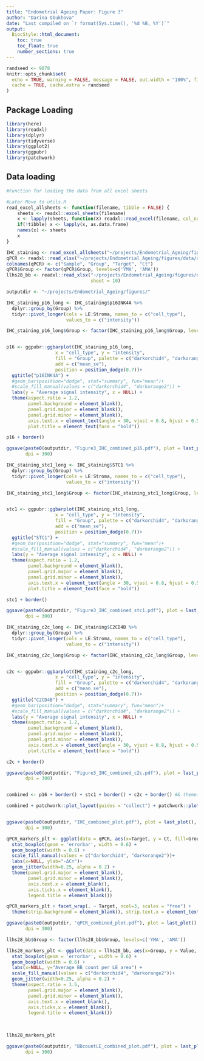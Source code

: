 ```yaml
---
title: "Endometrial Ageing Paper: Figure 3"
author: "Darina Obukhova"
date: "Last compiled on `r format(Sys.time(), '%d %B, %Y')`"
output:
  BiocStyle::html_document:
    toc: true
    toc_float: true
    number_sections: true
---
```


```r
randseed <- 9078
knitr::opts_chunk$set(
  echo = TRUE, warning = FALSE, message = FALSE, out.width = "100%", fig.align = "center",
  cache = TRUE, cache.extra = randseed
)
```

## Package Loading 

```r
library(here)
library(readxl)
library(dplyr)
library(tidyverse)
library(ggplot2)
library(ggpubr)
library(patchwork)
```

## Data loading

```r
#Function for loading the data from all excel sheets

#Later Move to utils.R
read_excel_allsheets <- function(filename, tibble = FALSE) {
    sheets <- readxl::excel_sheets(filename)
    x <- lapply(sheets, function(X) readxl::read_excel(filename, col_names = TRUE, sheet = X))
    if(!tibble) x <- lapply(x, as.data.frame)
    names(x) <- sheets
    x
}

IHC_staining <- read_excel_allsheets("~/projects/Endometrial_Ageing/figures/data/IHC_combined.xlsx")
qPCR <- readxl::read_xlsx("~/projects/Endometrial_Ageing/figures/data/qPCR_combined.xlsx")
colnames(qPCR) <- c("Sample", "Group", "Target", "Ct")
qPCR$Group <- factor(qPCR$Group, levels=c('YMA', 'AMA'))
llhs28_bb <- readxl::read_xlsx("~/projects/Endometrial_Ageing/figures/data/Lhs28_per_LE_area.xlsx",
                               sheet = 10)

outputdir <- "~/projects/Endometrial_Ageing/figures/"

```


```r
IHC_staining_p16_long <- IHC_staining$p16INK4A %>% 
  dplyr::group_by(Group) %>% 
  tidyr::pivot_longer(cols = LE:Stroma, names_to = c("cell_type"),
                      values_to = c("intensity"))

IHC_staining_p16_long$Group <- factor(IHC_staining_p16_long$Group, levels=c('YMA', 'AMA'))


p16 <- ggpubr::ggbarplot(IHC_staining_p16_long, 
                  x = "cell_type", y = "intensity", 
                  fill = "Group", palette = c("darkorchid4", "darkorange2"),
                  add = c("mean_se"),
                  position = position_dodge(0.7))+
  ggtitle("p16INK4A") +
  #geom_bar(position="dodge", stat="summary", fun="mean")+
  #scale_fill_manual(values = c("darkorchid4", "darkorange2")) +
  labs(y = "Average signal intensity", x = NULL) +
  theme(aspect.ratio = 1.2,
        panel.background = element_blank(),
        panel.grid.major = element_blank(),
        panel.grid.minor = element_blank(),
        axis.text.x = element_text(angle = 30, vjust = 0.8, hjust = 0.5, size = 10),
        plot.title = element_text(face = "bold"))

p16 + border()

ggsave(paste0(outputdir, "Figure3_IHC_combined_p16.pdf"), plot = last_plot(),
       dpi = 300)

IHC_staining_stc1_long <- IHC_staining$STC1 %>% 
  dplyr::group_by(Group) %>% 
  tidyr::pivot_longer(cols = LE:Stroma, names_to = c("cell_type"),
                      values_to = c("intensity"))

IHC_staining_stc1_long$Group <- factor(IHC_staining_stc1_long$Group, levels=c('YMA', 'AMA'))


stc1 <- ggpubr::ggbarplot(IHC_staining_stc1_long, 
                  x = "cell_type", y = "intensity", 
                  fill = "Group", palette = c("darkorchid4", "darkorange2"),
                  add = c("mean_se"),
                  position = position_dodge(0.7))+
  ggtitle("STC1") +
  #geom_bar(position="dodge", stat="summary", fun="mean")+
  #scale_fill_manual(values = c("darkorchid4", "darkorange2")) +
  labs(y = "Average signal intensity", x = NULL) +
  theme(aspect.ratio = 1.2,
        panel.background = element_blank(),
        panel.grid.major = element_blank(),
        panel.grid.minor = element_blank(),
        axis.text.x = element_text(angle = 30, vjust = 0.8, hjust = 0.5, size = 10),
        plot.title = element_text(face = "bold"))

stc1 + border()

ggsave(paste0(outputdir, "Figure3_IHC_combined_stc1.pdf"), plot = last_plot(),
       dpi = 300)

IHC_staining_c2c_long <- IHC_staining$C2CD4B %>% 
  dplyr::group_by(Group) %>% 
  tidyr::pivot_longer(cols = LE:Stroma, names_to = c("cell_type"),
                      values_to = c("intensity"))

IHC_staining_c2c_long$Group <- factor(IHC_staining_c2c_long$Group, levels=c('YMA', 'AMA'))


c2c <- ggpubr::ggbarplot(IHC_staining_c2c_long, 
                  x = "cell_type", y = "intensity", 
                  fill = "Group", palette = c("darkorchid4", "darkorange2"),
                  add = c("mean_se"),
                  position = position_dodge(0.7))+
  ggtitle("C2CD4B") +
  #geom_bar(position="dodge", stat="summary", fun="mean")+
  #scale_fill_manual(values = c("darkorchid4", "darkorange2")) +
  labs(y = "Average signal intensity", x = NULL) +
  theme(aspect.ratio = 1.2,
        panel.background = element_blank(),
        panel.grid.major = element_blank(),
        panel.grid.minor = element_blank(),
        axis.text.x = element_text(angle = 30, vjust = 0.8, hjust = 0.5, size = 10),
        plot.title = element_text(face = "bold"))

c2c + border()

ggsave(paste0(outputdir, "Figure3_IHC_combined_c2c.pdf"), plot = last_plot(),
       dpi = 300)


combined <- p16 + border() + stc1 + border() + c2c + border() #& theme(legend.position = "bottom")

combined + patchwork::plot_layout(guides = "collect") + patchwork::plot_annotation(tag_levels = 'a')


ggsave(paste0(outputdir, "IHC_combined_plot.pdf"), plot = last_plot(),
       dpi = 300)

```


```r


qPCR_markers_plt <- ggplot(data = qPCR, aes(x=Target, y = Ct, fill=Group))+
  stat_boxplot(geom = 'errorbar', width = 0.6) +
  geom_boxplot(width = 0.6) +
  scale_fill_manual(values = c("darkorchid4", "darkorange2"))+
  labs(x=NULL, ylab="-ΔCт")+
  geom_jitter(width=0.25, alpha = 0.2) +
  theme(panel.grid.major = element_blank(),
        panel.grid.minor = element_blank(),
        axis.text.x = element_blank(),
        axis.ticks.x = element_blank(),
        legend.title = element_blank())

qPCR_markers_plt + facet_wrap(. ~ Target, ncol=3, scales = "free") + 
  theme(strip.background = element_blank(), strip.text.x = element_text(size=12, face="italic"))

ggsave(paste0(outputdir, "qPCR_combined_plot.pdf"), plot = last_plot(),
       dpi = 300)

```


```r

llhs28_bb$Group <- factor(llhs28_bb$Group, levels=c('YMA', 'AMA'))

llhs28_markers_plt <- ggplot(data = llhs28_bb, aes(x=Group, y = Value, fill=Group))+
  stat_boxplot(geom = 'errorbar', width = 0.6) +
  geom_boxplot(width = 0.6) +
  labs(x=NULL, y="Average BB count per LE area") +
  scale_fill_manual(values = c("darkorchid4", "darkorange2"))+
  geom_jitter(width=0.25, alpha = 0.2) +
  theme(aspect.ratio = 1.5,
        panel.grid.major = element_blank(),
        panel.grid.minor = element_blank(),
        axis.text.x = element_blank(),
        axis.ticks.x = element_blank(),
        legend.title = element_blank())
  
  

llhs28_markers_plt

ggsave(paste0(outputdir, "BBcountLE_combined_plot.pdf"), plot = last_plot(),
       dpi = 300)


```

